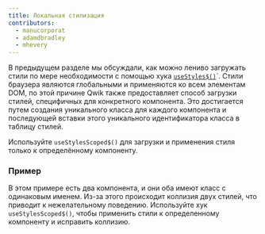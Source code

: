 ```yaml
---
title: Локальная стилизация
contributors:
  - manucorporat
  - adamdbradley
  - mhevery
---
```


В предыдущем разделе мы обсуждали, как можно лениво загружать стили по мере необходимости с помощью хука [`useStyles$()`](/docs/(qwik)/components/styles/index.mdx#usestyles)`. Стили браузера являются глобальными и применяются ко всем элементам DOM, по этой причине Qwik также предоставляет способ загрузки стилей, специфичных для конкретного компонента. Это достигается путем создания уникального класса для каждого компонента и последующей вставки этого уникального идентификатора класса в таблицу стилей.

Используйте `useStylesScoped$()` для загрузки и применения стиля только к определённому компоненту.

### Пример

В этом примере есть два компонента, и они оба имеют класс с одинаковым именем. Из-за этого происходит коллизия двух стилей, что приводит к нежелательному поведению. Используйте хук `useStylesScoped$()`, чтобы применить стили к определенному компоненту и исправить коллизию.
